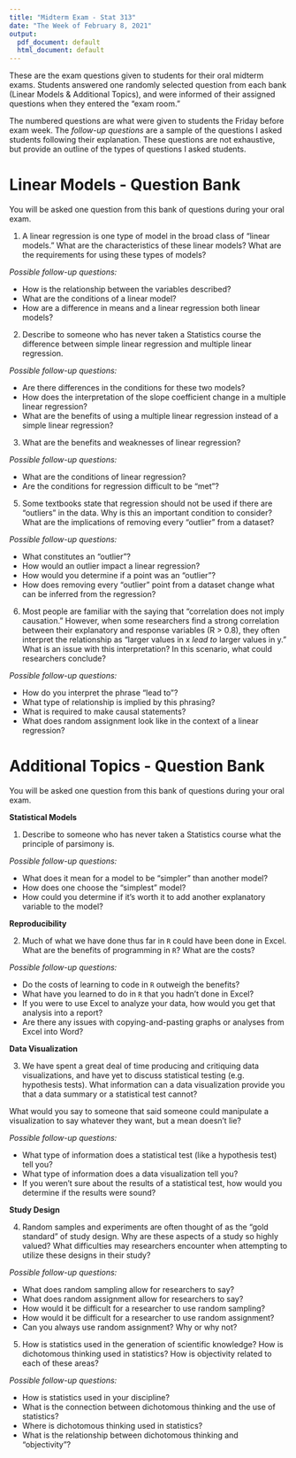 ```yaml
---
title: "Midterm Exam - Stat 313"
date: "The Week of February 8, 2021"
output:
  pdf_document: default
  html_document: default
---
```


These are the exam questions given to students for their oral midterm exams. 
Students answered one randomly selected question from each bank (Linear Models
& Additional Topics), and were informed of their assigned questions when they 
entered the "exam room." 

The numbered questions are what were given to students the Friday before exam 
week. The _follow-up questions_ are a sample of the questions I asked students 
following their explanation. These questions are not exhaustive, but provide an 
outline of the types of questions I asked students. 

\vspace{0.25cm}

# Linear Models - Question Bank

You will be asked one question from this bank of questions during your oral exam. 

1. A linear regression is one type of model in the broad class of "linear
models." What are the characteristics of these linear models? What are the
requirements for using these types of models? 

_Possible follow-up questions:_ 

- How is the relationship between the variables described?
- What are the conditions of a linear model? 
- How are a difference in means and a linear regression both linear models? 

\vspace{0.25cm}

2. Describe to someone who has never taken a Statistics course the difference 
between simple linear regression and multiple linear regression. 

_Possible follow-up questions:_ 

- Are there differences in the conditions for these two models?
- How does the interpretation of the slope coefficient change in a multiple
linear regression? 
- What are the benefits of using a multiple linear regression instead of a 
simple linear regression? 

\vspace{0.25cm}

3. What are the benefits and weaknesses of linear regression?  

_Possible follow-up questions:_ 

- What are the conditions of linear regression? 
- Are the conditions for regression difficult to be "met"?

<!-- \vspace{0.25cm} -->

<!-- 4. Many disciplines employ regression, but do not check the model conditions.  -->
<!-- Why should we care about the model conditions? What are the implications of not  -->
<!-- checking these conditions?   -->

<!-- _Possible follow-up questions:_  -->

<!-- - What are the model conditions for regression?  -->
<!-- - What do each of these conditions mean in the context of the data being used? -->
<!-- - What can happen if the model conditions are violated?  -->
<!-- - Are there conditions we should worry about more than others?  -->

\vspace{0.25cm}

5. Some textbooks state that regression should not be used if there are
"outliers" in the data. Why is this an important condition to consider? What are
the implications of removing every "outlier" from a dataset?  

_Possible follow-up questions:_ 

- What constitutes an "outlier"? 
- How would an outlier impact a linear regression? 
- How would you determine if a point was an "outlier"? 
- How does removing every "outlier" point from a dataset change what can be
inferred from the regression? 

\vspace{0.25cm}

6. Most people are familiar with the saying that "correlation does not imply 
causation." However, when some researchers find a strong correlation between 
their explanatory and response variables (R > 0.8), they often interpret the 
relationship as "larger values in x _lead to_ larger values in y." What is an 
issue with this interpretation? In this scenario, what could researchers 
conclude?  

_Possible follow-up questions:_ 

- How do you interpret the phrase "lead to"? 
- What type of relationship is implied by this phrasing? 
- What is required to make causal statements? 
- What does random assignment look like in the context of a linear regression? 

\vspace{0.5cm}

# Additional Topics - Question Bank

You will be asked one question from this bank of questions during your oral exam.

\vspace{0.25cm}

__Statistical Models__ 

1. Describe to someone who has never taken a Statistics course what the
principle of parsimony is. 

_Possible follow-up questions:_ 

- What does it mean for a model to be "simpler" than another model? 
- How does one choose the "simplest" model? 
- How could you determine if it's worth it to add another explanatory variable 
to the model? 

\vspace{0.25cm}

<!-- 2. Describe to someone who has never taken a Statistics course what Simpson's -->
<!-- paradox is.  -->

<!-- _Possible follow-up questions:_  -->

<!-- - How does the relationship between two variables change when another variable  -->
<!-- is included, if Simpson's paradox is present?  -->
<!-- - What does this mean?  -->
<!-- - How can researchers avoid falling into the trap of Simpson's paradox?  -->

<!-- \vspace{0.25cm} -->

<!-- 3. How would you determine if your statistical model should be used for  -->
<!-- predicting what could be expected to happen for new data?  -->

<!-- _Possible follow-up questions:_  -->

<!-- - What would you like to see from your statistical model, if you were to use it  -->
<!-- for prediction?  -->
<!-- - If someone was interested in using your model to make predictions for their -->
<!-- data, would you offer them any advice?  -->

<!-- \vspace{0.25cm} -->


__Reproducibility__ 

2. Much of what we have done thus far in `R` could have been done in Excel. What 
are the benefits of programming in `R`? What are the costs?  

_Possible follow-up questions:_ 

- Do the costs of learning to code in `R` outweigh the benefits? 
- What have you learned to do in `R` that you hadn't done in Excel? 
- If you were to use Excel to analyze your data, how would you get that analysis 
into a report? 
- Are there any issues with copying-and-pasting graphs or analyses from Excel 
into Word? 

\vspace{0.25cm}

__Data Visualization__

3. We have spent a great deal of time producing and critiquing data
visualizations, and have yet to discuss statistical testing (e.g. 
hypothesis tests). What information can a data visualization provide you that a 
data summary or a statistical test cannot?   

What would you say to someone that said someone could manipulate a visualization to say whatever they want, but a mean doesn't lie?

_Possible follow-up questions:_ 

- What type of information does a statistical test (like a hypothesis test) tell 
you? 
- What type of information does a data visualization tell you? 
- If you weren't sure about the results of a statistical test, how would you 
determine if the results were sound? 

\vspace{0.25cm}

__Study Design__

4. Random samples and experiments are often thought of as the "gold standard" of 
study design. Why are these aspects of a study so highly valued? What
difficulties may researchers encounter when attempting to utilize these 
designs in their study? 

_Possible follow-up questions:_ 

- What does random sampling allow for researchers to say?
- What does random assignment allow for researchers to say? 
- How would it be difficult for a researcher to use random sampling? 
- How would it be difficult for a researcher to use random assignment? 
- Can you always use random assignment? Why or why not? 

\vspace{0.25cm}

<!-- 7. What is the purpose of blocking in a study? If an experiment fails to block  -->
<!-- on a variable that influences the response, what are the implications for the  -->
<!-- inference of the study?   -->

<!-- _Possible follow-up questions:_  -->

<!-- - How are treatments assigned in an "experiment"?  -->
<!-- - What type of inference can be made about the relationship between the treatment  -->
<!-- and the response in an "experiment"?  -->
<!-- - How does failing to block on an influential variable impact this inference?  -->

5. How is statistics used in the generation of scientific knowledge? How is
dichotomous thinking used in statistics? How is objectivity related to each of 
these areas?

_Possible follow-up questions:_

- How is statistics used in your discipline?
- What is the connection between dichotomous thinking and the use of statistics?
- Where is dichotomous thinking used in statistics?
- What is the relationship between dichotomous thinking and "objectivity"?


